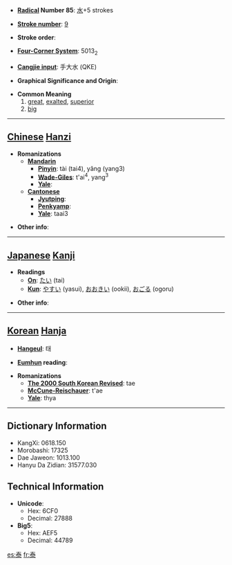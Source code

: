 * '''[[Wiktionary:Chinese radical index| Radical]] Number 85''': [[Wiktionary:Chinese radical index 水|水]]+5 strokes

* '''[[Wiktionary:Chinese total strokes index|Stroke number]]''': [[Wiktionary:Chinese total strokes index 9|9]]

* '''Stroke order''': 

* '''[[Wiktionary:Chinese four corner index|Four-Corner System]]''': 5013<sub>2</sub>

* '''[[Wiktionary:Chinese Cangjie index|Cangjie input]]''': 手大水 (QKE)

* '''Graphical Significance and Origin''': 

* '''Common Meaning'''
*#[[great]], [[exalted]], [[superior]]
*# [[big]]


----

== [[Chinese]] [[Hanzi]] ==

* '''Romanizations'''
** '''[[Mandarin]]'''
*** '''[[Pinyin]]''': tài (tai4), yǎng (yang3)
*** '''[[Wade-Giles]]''': t'ai<sup>4</sup>, yang<sup>3</sup>
*** '''[[Yale]]''': 
** '''[[Cantonese]]'''
*** '''[[Jyutping]]''':
*** '''[[Penkyamp]]''': 
*** '''[[Yale]]''': taai3

* '''Other info''': 

----

== [[Japanese]] [[Kanji]] ==

* '''Readings'''
** '''[[On]]''': [[たい]] (tai)
** '''[[Kun]]''': [[やすい]] (yasui), [[おおきい]] (ookii), [[おごる]] (ogoru)

* '''Other info''':  

----

== [[Korean]] [[Hanja]] ==

* '''[[Hangeul]]''': 태

* '''[[Eumhun]] reading''': 

* '''Romanizations'''
** '''[[The 2000 South Korean Revised Romanization|The 2000 South Korean Revised]]''': tae
** '''[[McCune-Reischauer]]''': t'ae
** '''[[Yale]]''': thya

----

== Dictionary Information ==

* KangXi: 0618.150
* Morobashi: 17325
* Dae Jaweon: 1013.100
* Hanyu Da Zidian: 31577.030

== Technical Information ==

* '''Unicode''':
** Hex: 6CF0
** Decimal: 27888
* '''Big5''':
** Hex: AEF5
** Decimal: 44789

[[es:泰]]
[[fr:泰]]